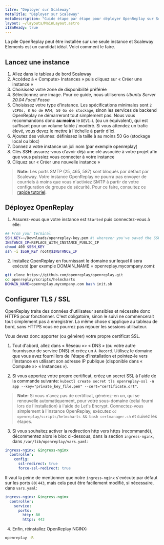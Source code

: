 ```yaml
---
titre: "Déployer sur Scaleway"
metaTitle: "Déployer sur Scaleway"
metaDescription: "Guide étape par étape pour déployer OpenReplay sur Scaleway Elements."
layout: ~/layouts/MainLayout.astro
i18nReady: true
---
```


La pile OpenReplay peut être installée sur une seule instance et Scaleway Elements est un candidat idéal. Voici comment le faire.

## Lancez une instance

1. Allez dans le tableau de bord Scaleway
2. Accédez à « Compute> Instances » puis cliquez sur « Créer une instance »
3. Choisissez votre zone de disponibilité préférée
4. Sélectionnez une image. Pour ce guide, nous utiliserons *Ubuntu Server 20.04 Focal Fossa*
5. Choisissez votre type d'instance. Les spécifications minimales sont `2 vCPUs, 8 Go de RAM, 50 Go de stockage`, sinon les services de backend OpenReplay ne démarreront tout simplement pas. Nous vous recommandons donc **au moins** le `DEV1-L` (ou un équivalent), qui est suffisant pour un volume faible / modéré. Si vous attendez un trafic élevé, vous devez le mettre à l'échelle à partir d'ici.
6. Ajoutez des volumes: définissez la taille à au moins 50 Go (stockage local ou bloc)
7. Donnez à votre instance un joli nom (par exemple openreplay)
8. Clés SSH: assurez-vous d'avoir déjà une clé associée à votre projet afin que vous puissiez vous connecter à votre instance
9. Cliquez sur « Créer une nouvelle instance »

> **Note:** Les ports SMTP (25, 465, 587) sont bloqués par défaut par Scaleway. Votre instance OpenReplay ne pourra pas envoyer de courriels à moins que vous n'activiez SMTP à partir de votre configuration de groupe de sécurité. Pour ce faire, consultez ce [rapide tutoriel](https://www.scaleway.com/en/faq/why-can-i-not-send-any-email/).

## Déployez OpenReplay

1. Assurez-vous que votre instance est `Started` puis connectez-vous à elle:


```bash
## From your terminal
SSH_KEY=~/Downloads/openreplay-key.pem #! wherever you've saved the SSH key
INSTANCE_IP=REPLACE_WITH_INSTANCE_PUBLIC_IP
chmod 400 $SSH_KEY
ssh -i $SSH_KEY root@$INSTANCE_IP
```


2. Installez OpenReplay en fournissant le domaine sur lequel il sera exécuté (par exemple DOMAIN_NAME = openreplay.mycompany.com):


```bash
git clone https://github.com/openreplay/openreplay.git
cd openreplay/scripts/helmcharts
DOMAIN_NAME=openreplay.mycompany.com bash init.sh
```


## Configurer TLS / SSL

OpenReplay traite des données d'utilisateur sensibles et nécessite donc HTTPS pour fonctionner. C'est obligatoire, sinon le suivi ne commencerait tout simplement pas à enregistrer. La même chose s'applique au tableau de bord, sans HTTPS vous ne pourrez pas rejouer les sessions utilisateur.

Vous devez donc apporter (ou générer) votre propre certificat SSL.

1. Tout d'abord, allez dans « Réseau »> « DNS » (ou votre autre fournisseur de service DNS) et créez un `A Record`. Utilisez le domaine que vous avez fourni lors de l'étape d'installation et pointez-le vers l'instance en utilisant son adresse IP publique (disponible dans « Compute »> « Instances »).

2. Si vous apportez votre propre certificat, créez un secret SSL à l'aide de la commande suivante: `kubectl create secret tls openreplay-ssl -n app --key="private_key_file.pem" --cert="certificate.crt"`.

> **Note:** Si vous n'avez pas de certificat, générez-en un, qui se renouvelle automatiquement, pour votre sous-domaine (celui fourni lors de l'installation) à l'aide de Let's Encrypt. Connectez-vous simplement à l'instance OpenReplay, exécutez `cd openreplay/scripts/helmcharts && bash certmanager.sh` et suivez les étapes.

3. Si vous souhaitez activer la redirection http vers https (recommandé), décommentez alors le bloc ci-dessous, dans la section `ingress-nginx`, dans `/var/lib/openreplay/vars.yaml`:


```yaml
ingress-nginx: &ingress-nginx
  controller:
    config:
      ssl-redirect: true
      force-ssl-redirect: true
```


Il vaut la peine de mentionner que notre `ingress-nginx` s'exécute par défaut sur les ports `80|443`, mais cela peut être facilement modifié, si nécessaire, dans `vars.yaml`:


```yaml
ingress-nginx: &ingress-nginx
  controller:
    service:
      ports:
        http: 80
        https: 443
```


4. Enfin, réinstallez OpenReplay NGINX:


```bash
openreplay -R
```


